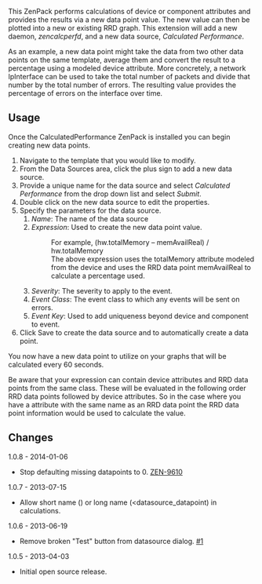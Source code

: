 This ZenPack performs calculations of device or component attributes and provides the results via a new data point value. The new value can then be plotted into a new or existing RRD graph. This extension will add a new daemon, ''zencalcperfd'', and a new data source, ''Calculated Performance''.

As an example, a new data point might take the data from two other data points on the same template, average them and convert the result to a percentage using a modeled device attribute. More concretely, a network IpInterface can be used to take the total number of packets and divide that number by the total number of errors. The resulting value provides the percentage of errors on the interface over time.

== Usage ==

Once the CalculatedPerformance ZenPack is installed you can begin creating new data points.

# Navigate to the template that you would like to modify.
# From the Data Sources area, click the plus sign to add a new data source.
# Provide a unique name for the data source and select ''Calculated Performance'' from the drop down list and select ''Submit''.
# Double click on the new data source to edit the properties.
# Specify the parameters for the data source.
## ''Name'': The name of the data source
## ''Expression'': Used to create the new data point value.
##: For example, (hw.totalMemory – memAvailReal) / hw.totalMemory
##: The above expression uses the totalMemory attribute modeled from the device and uses the RRD data point memAvailReal to calculate a percentage used.
## ''Severity'': The severity to apply to the event.
## ''Event Class'': The event class to which any events will be sent on errors.
## ''Event Key'': Used to add uniqueness beyond device and component to event.
# Click Save to create the data source and to automatically create a data point.

You now have a new data point to utilize on your graphs that will be calculated every 60 seconds.

Be aware that your expression can contain device attributes and RRD data
points from the same class. These will be evaluated in the following order RRD data points followed by device attributes. So in the case where you have a attribute with the same name as an RRD data point the RRD data point information would be used to calculate the value.

== Changes ==

;1.0.8 - 2014-01-06
* Stop defaulting missing datapoints to 0. [https://jira.zenoss.com/browse/ZEN-9610 ZEN-9610]

;1.0.7 - 2013-07-15
* Allow short name (<datapoint>) or long name (<datasource_datapoint) in calculations.

;1.0.6 - 2013-06-19
* Remove broken "Test" button from datasource dialog. [https://github.com/zenoss/ZenPacks.zenoss.CalculatedPerformance/issues/1 #1]

;1.0.5 - 2013-04-03
* Initial open source release.
